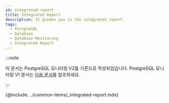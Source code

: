 ```yaml
---
id: integrated-report
title: Integrated Report
description: It guides you to the integrated report.
tags:
  - PostgreSQL
  - Database
  - Database Monitoring
  - Integrated Report
---
```


:::note

이 문서는 PostgreSQL 모니터링 V2를 기준으로 작성되었습니다. PostgreSQL 모니터링 V1 문서는 [다음 문서](../postgresql-v1/integrated-report)를 참조하세요.

:::

{@include: ../common-items/_integrated-report.mdx}  
